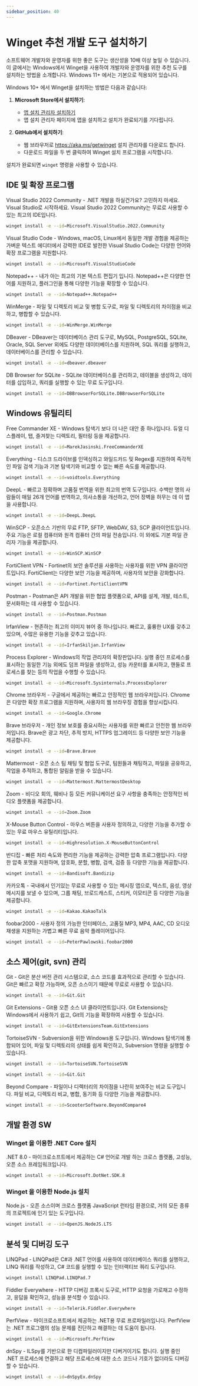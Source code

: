 ```yaml
---
sidebar_position: 40
---
```


# Winget 추천 개발 도구 설치하기

소프트웨어 개발자와 운영자를 위한 좋은 도구는 생산성을 10배 이상 높일 수 있습니다. 이 글에서는 Windows에서 Winget을 사용하여 개발자와 운영자를 위한 추천 도구를 설치하는 방법을 소개합니다. Windows 11+ 에서는 기본으로 적용되어 있습니다.

Windows 10+ 에서 Winget을 설치하는 방법은 다음과 같습니다:

1. **Microsoft Store에서 설치하기**:
    - [앱 설치 관리자 설치하기](https://apps.microsoft.com/detail/9nblggh4nns1?rtc=1&hl=ko-kr&gl=KR#activetab=pivot:overviewtab)
    - 앱 설치 관리자 페이지에 앱을 설치하고 설치가 완료되기를 기다립니다.

2. **GitHub에서 설치하기**:
    - 웹 브라우저로 https://aka.ms/getwinget 설치 관리자를 다운로드 합니다.
    - 다운로드 파일을 두 번 클릭하여 Winget 설치 프로그램을 시작합니다.

설치가 완료되면 `winget` 명령을 사용할 수 있습니다.

## IDE 및 확장 프로그램

Visual Studio 2022 Community - .NET 개발을 하실건가요? 고민하지 마세요. Visual Studio로 시작하세요. Visual Studio 2022 Community는 무료로 사용할 수 있는 최고의 IDE입니다.

```bash
winget install -e --id=Microsoft.VisualStudio.2022.Community
```

Visual Studio Code - Windows, macOS, Linux에서 동일한 개발 경험을 제공하는 가벼운 텍스트 에디터에서 강력한 IDE로 발전한 Visual Studio Code는 다양한 언어와 확장 프로그램을 지원합니다.

```bash
winget install -e --id=Microsoft.VisualStudioCode
```

Notepad++ - 내가 아는 최고의 기본 텍스트 편집기 입니다. Notepad++은 다양한 언어를 지원하고, 플러그인을 통해 다양한 기능을 확장할 수 있습니다.

```bash
winget install -e --id=Notepad++.Notepad++
```

WinMerge - 파일 및 디렉토리 비교 및 병합 도구로, 파일 및 디렉토리의 차이점을 비교하고, 병합할 수 있습니다.

```bash
winget install -e --id=WinMerge.WinMerge
```

DBeaver - DBeaver는 데이터베이스 관리 도구로, MySQL, PostgreSQL, SQLite, Oracle, SQL Server 외에도 다양한 데이터베이스를 지원하며, SQL 쿼리를 실행하고, 데이터베이스를 관리할 수 있습니다.

```bash
winget install -e --id=dbeaver.dbeaver
```

DB Browser for SQLite - SQLite 데이터베이스를 관리하고, 테이블을 생성하고, 데이터를 삽입하고, 쿼리를 실행할 수 있는 무료 도구입니다.

```bash
winget install -e --id=DBBrowserForSQLite.DBBrowserForSQLite
```

## Windows 유틸리티

Free Commander XE - Windows 탐색기 보다 더 나은 대안 중 하나입니다. 듀얼 디스플레이, 탭, 즐겨찾는 디렉토리, 필터링 등을 제공합니다.

```bash
winget install -e --id=MarekJasinski.FreeCommanderXE
```

Everything - 디스크 드라이브를 인덱싱하고 와일드카드 및 Regex를 지원하여 즉각적인 파일 검색 기능과 기본 탐색기와 비교할 수 없는 빠른 속도를 제공합니다.

```bash
winget install -e --id=voidtools.Everything
```

DeepL - 빠르고 정확하며 고품질 번역을 위한 최고의 번역 도구입니다. 수백만 명의 사람들이 매일 26개 언어를 번역하고, 의사소통을 개선하고, 언어 장벽을 허무는 데 이 앱을 사용합니다.

```bash
winget install -e --id=DeepL.DeepL
```

WinSCP - 오픈소스 기반의 무료 FTP, SFTP, WebDAV, S3, SCP 클라이언트입니다. 주요 기능은 로컬 컴퓨터와 원격 컴퓨터 간의 파일 전송입니다. 이 외에도 기본 파일 관리자 기능을 제공합니다.

```bash
winget install -e --id=WinSCP.WinSCP
```

FortiClient VPN - Fortinet의 보안 솔루션을 사용하는 사용자를 위한 VPN 클라이언트입니다. FortiClient는 다양한 보안 기능을 제공하며, 사용자의 보안을 강화합니다.

```bash
winget install -e --id=Fortinet.FortiClientVPN
```

Postman - Postman은 API 개발을 위한 협업 플랫폼으로, API를 설계, 개발, 테스트, 문서화하는 데 사용할 수 있습니다.

```bash
winget install -e --id=Postman.Postman
```

IrfanView - 현존하는 최고의 이미지 뷰어 중 하나입니다. 빠르고, 훌륭한 UX를 갖추고 있으며, 수많은 유용한 기능을 갖추고 있습니다.

```bash
winget install -e --id=IrfanSkiljan.IrfanView
```

Process Explorer - Windows의 작업 관리자의 확장판입니다. 실행 중인 프로세스를 표시하는 동일한 기능 외에도 덤프 파일을 생성하고, 성능 카운터를 표시하고, 핸들로 프로세스를 찾는 등의 작업을 수행할 수 있습니다.

```bash
winget install -e --id=Microsoft.Sysinternals.ProcessExplorer
```

Chrome 브라우저 - 구글에서 제공하는 빠르고 안정적인 웹 브라우저입니다. Chrome은 다양한 확장 프로그램을 지원하며, 사용자의 웹 브라우징 경험을 향상시킵니다.

```bash
winget install -e --id=Google.Chrome
```

Brave 브라우저 - 개인 정보 보호를 중요시하는 사용자를 위한 빠르고 안전한 웹 브라우저입니다. Brave은 광고 차단, 추적 방지, HTTPS 업그레이드 등 다양한 보안 기능을 제공합니다.

```bash
winget install -e --id=Brave.Brave
```

Mattermost - 오픈 소스 팀 채팅 및 협업 도구로, 팀원들과 채팅하고, 파일을 공유하고, 작업을 추적하고, 통합된 알림을 받을 수 있습니다.

```bash
winget install -e --id=Mattermost.MattermostDesktop
```

Zoom - 비디오 회의, 웨비나 등 모든 커뮤니케이션 요구 사항을 충족하는 안정적인 비디오 플랫폼을 제공합니다.

```bash
winget install -e --id=Zoom.Zoom
```

X-Mouse Button Control - 마우스 버튼을 사용자 정의하고, 다양한 기능을 추가할 수 있는 무료 마우스 유틸리티입니다.

```bash
winget install -e --id=Highresolution.X-MouseButtonControl
```

반디집 - 빠른 처리 속도와 편리한 기능을 제공하는 강력한 압축 프로그램입니다. 다양한 압축 포맷을 지원하며, 암호화, 분할, 병합, 검색, 검증 등 다양한 기능을 제공합니다.

```bash
winget install -e --id=Bandisoft.Bandizip
```

카카오톡 - 국내에서 인기있는 무료로 사용할 수 있는 메시징 앱으로, 텍스트, 음성, 영상 메시지를 보낼 수 있으며, 그룹 채팅, 브로드캐스트, 스티커, 이모티콘 등 다양한 기능을 제공합니다.

```bash
winget install -e --id=Kakao.KakaoTalk
```

foobar2000 - 사용자 정의 가능한 인터페이스, 고품질 MP3, MP4, AAC, CD 오디오 재생을 지원하는 가볍고 빠른 무료 음악 플레이어입니다.

```bash
winget install -e --id=PeterPawlowski.foobar2000
```

## 소스 제어(git, svn) 관리

Git - Git은 분산 버전 관리 시스템으로, 소스 코드를 효과적으로 관리할 수 있습니다. Git은 빠르고 확장 가능하며, 오픈 소스이기 때문에 무료로 사용할 수 있습니다.

```bash
winget install -e --id=Git.Git
```

Git Extensions - Git용 오픈 소스 UI 클라이언트입니다. Git Extensions는 Windows에서 사용하기 쉽고, Git의 기능을 확장하여 사용할 수 있습니다.

```bash
winget install -e --id=GitExtensionsTeam.GitExtensions
```

TortoiseSVN - Subversion을 위한 Windows용 도구입니다. Windows 탐색기에 통합되어 있어, 파일 및 디렉토리의 상태를 쉽게 확인하고, Subversion 명령을 실행할 수 있습니다.

```bash
winget install -e --id=TortoiseSVN.TortoiseSVN
```

```bash
winget install -e --id=Git.Git
```

Beyond Compare - 파일이나 디렉터리의 차이점을 나란히 보여주는 비교 도구입니다. 파일 비교, 디렉토리 비교, 병합, 동기화 등 다양한 기능을 제공합니다.

```bash
winget install -e --id=ScooterSoftware.BeyondCompare4
```

## 개발 환경 SW

### Winget 을 이용한 .NET Core 설치

.NET 8.0 - 마이크로소프트에서 제공하는 C# 언어로 개발 하는 크로스 플랫폼, 고성능, 오픈 소스 프레임워크입니다.

```bash
winget install -e --id=Microsoft.DotNet.SDK.8
```

### Winget 을 이용한 Node.js 설치

Node.js - 오픈 소스이며 크로스 플랫폼 JavaScript 런타임 환경으로, 거의 모든 종류의 프로젝트에 인기 있는 도구입니다.

```bash
winget install -e --id=OpenJS.NodeJS.LTS
```

## 분석 및 디버깅 도구

LINQPad - LINQPad은 C#과 .NET 언어를 사용하여 데이터베이스 쿼리를 실행하고, LINQ 쿼리를 작성하고, C# 코드를 실행할 수 있는 인터랙티브 쿼리 도구입니다.

```bash
winget install LINQPad.LINQPad.7
```

Fiddler Everywhere - HTTP 디버깅 프록시 도구로, HTTP 요청을 가로채고 수정하고, 응답을 확인하고, 성능을 분석할 수 있습니다.

```bash
winget install -e --id=Telerik.Fiddler.Everywhere
```

PerfView - 마이크로소프트에서 제공하는 .NET용 무료 프로파일러입니다. PerfView는 .NET 프로그램의 성능 문제를 진단하고 해결하는 데 도움이 됩니다.

```bash
winget install -e --id=Microsoft.PerfView
```

dnSpy - ILSpy를 기반으로 한 디컴파일러이지만 디버거이기도 합니다. 실행 중인 .NET 프로세스에 연결하고 해당 프로세스에 대한 소스 코드나 기호가 없더라도 디버깅할 수 있습니다.

```bash
winget install -e --id=dnSpyEx.dnSpy
```